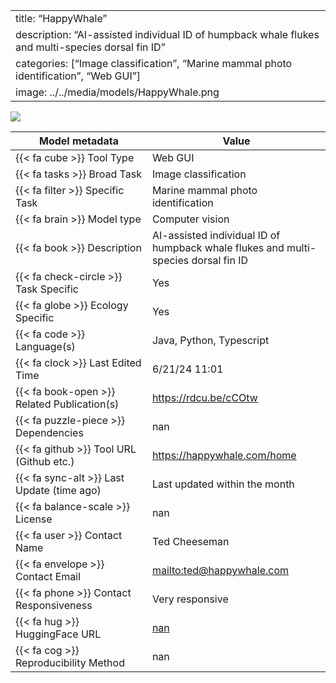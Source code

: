
---
title: "HappyWhale"
description: "AI-assisted individual ID of humpback whale flukes and multi-species dorsal fin ID"
categories: ["Image classification", "Marine mammal photo identification", "Web GUI"]
image: ../../media/models/HappyWhale.png
---

![](../../media/models/HappyWhale.png){.custom_image}

| Model metadata             | Value                               |
|----------------------------|------------------------------------|
| {{< fa cube >}} Tool Type | [Web GUI]{.tool_type .tool_type_pkglib} |
| {{< fa tasks >}} Broad Task | Image classification |
| {{< fa filter >}} Specific Task | Marine mammal photo identification |
| {{< fa brain >}} Model type | Computer vision |
| {{< fa book >}} Description | AI-assisted individual ID of humpback whale flukes and multi-species dorsal fin ID |
| {{< fa check-circle >}} Task Specific | Yes |
| {{< fa globe >}} Ecology Specific | Yes |
| {{< fa code >}} Language(s) | Java, Python, Typescript |
| {{< fa clock >}} Last Edited Time | 6/21/24 11:01 |
| {{< fa book-open >}} Related Publication(s) | [https://rdcu.be/cCOtw](https://rdcu.be/cCOtw) |
| {{< fa puzzle-piece >}} Dependencies | nan |
| {{< fa github >}} Tool URL (Github etc.) | [https://happywhale.com/home](https://happywhale.com/home) |
| {{< fa sync-alt >}} Last Update (time ago) | Last updated within the month |
| {{< fa balance-scale >}} License | nan |
| {{< fa user >}} Contact Name | Ted Cheeseman |
| {{< fa envelope >}} Contact Email | [mailto:ted@happywhale.com](mailto:ted@happywhale.com) |
| {{< fa phone >}} Contact Responsiveness | Very responsive |
| {{< fa hug >}} HuggingFace URL | [nan](nan) |
| {{< fa cog >}} Reproducibility Method | nan |
